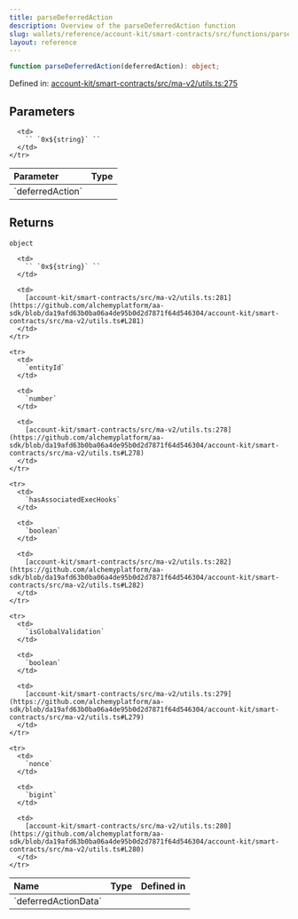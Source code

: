 ```yaml
---
title: parseDeferredAction
description: Overview of the parseDeferredAction function
slug: wallets/reference/account-kit/smart-contracts/src/functions/parseDeferredAction
layout: reference
---
```


```ts
function parseDeferredAction(deferredAction): object;
```

Defined in: [account-kit/smart-contracts/src/ma-v2/utils.ts:275](https://github.com/alchemyplatform/aa-sdk/blob/da19afd63b0ba06a4de95b0d2d7871f64d546304/account-kit/smart-contracts/src/ma-v2/utils.ts#L275)

## Parameters

<table>
  <thead>
    <tr>
      <th align="left">Parameter</th>
      <th align="left">Type</th>
    </tr>
  </thead>

  <tbody>
    <tr>
      <td>
        `deferredAction`
      </td>

      <td>
        `` `0x${string}` ``
      </td>
    </tr>

  </tbody>
</table>

## Returns

`object`

<table>
  <thead>
    <tr>
      <th align="left">Name</th>
      <th align="left">Type</th>
      <th align="left">Defined in</th>
    </tr>
  </thead>

  <tbody>
    <tr>
      <td>
        `deferredActionData`
      </td>

      <td>
        `` `0x${string}` ``
      </td>

      <td>
        [account-kit/smart-contracts/src/ma-v2/utils.ts:281](https://github.com/alchemyplatform/aa-sdk/blob/da19afd63b0ba06a4de95b0d2d7871f64d546304/account-kit/smart-contracts/src/ma-v2/utils.ts#L281)
      </td>
    </tr>

    <tr>
      <td>
        `entityId`
      </td>

      <td>
        `number`
      </td>

      <td>
        [account-kit/smart-contracts/src/ma-v2/utils.ts:278](https://github.com/alchemyplatform/aa-sdk/blob/da19afd63b0ba06a4de95b0d2d7871f64d546304/account-kit/smart-contracts/src/ma-v2/utils.ts#L278)
      </td>
    </tr>

    <tr>
      <td>
        `hasAssociatedExecHooks`
      </td>

      <td>
        `boolean`
      </td>

      <td>
        [account-kit/smart-contracts/src/ma-v2/utils.ts:282](https://github.com/alchemyplatform/aa-sdk/blob/da19afd63b0ba06a4de95b0d2d7871f64d546304/account-kit/smart-contracts/src/ma-v2/utils.ts#L282)
      </td>
    </tr>

    <tr>
      <td>
        `isGlobalValidation`
      </td>

      <td>
        `boolean`
      </td>

      <td>
        [account-kit/smart-contracts/src/ma-v2/utils.ts:279](https://github.com/alchemyplatform/aa-sdk/blob/da19afd63b0ba06a4de95b0d2d7871f64d546304/account-kit/smart-contracts/src/ma-v2/utils.ts#L279)
      </td>
    </tr>

    <tr>
      <td>
        `nonce`
      </td>

      <td>
        `bigint`
      </td>

      <td>
        [account-kit/smart-contracts/src/ma-v2/utils.ts:280](https://github.com/alchemyplatform/aa-sdk/blob/da19afd63b0ba06a4de95b0d2d7871f64d546304/account-kit/smart-contracts/src/ma-v2/utils.ts#L280)
      </td>
    </tr>

  </tbody>
</table>
